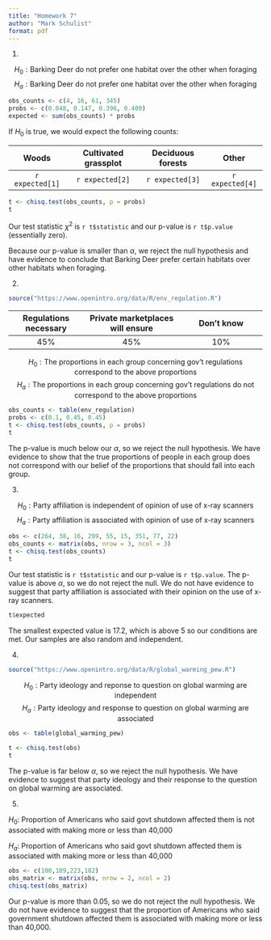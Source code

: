 ```yaml
---
title: "Homework 7"
author: "Mark Schulist"
format: pdf
---
```



1. 

$$
H_0: \text{Barking Deer do not prefer one habitat over the other when foraging}
$$ 
$$
H_a: \text{Barking Deer do not prefer one habitat over the other when foraging}
$$

```r
obs_counts <- c(4, 16, 61, 345)
probs <- c(0.048, 0.147, 0.396, 0.409)
expected <- sum(obs_counts) * probs
```

If $H_0$ is true, we would expect the following counts:

|      Woods      | Cultivated grassplot | Deciduous forests |      Other      |
|:---------------:|:--------------------:|:-----------------:|:---------------:|
| `r expected[1]` |   `r expected[2]`    |  `r expected[3]`  | `r expected[4]` |

```r
t <- chisq.test(obs_counts, p = probs)
t
```

Our test statistic $\chi^2$ is `r t$statistic` and our p-value is `r t$p.value` (essentially zero). 

Because our p-value is smaller than $\alpha$, we reject the null hypothesis and have evidence to conclude that Barking Deer prefer certain habitats over other habitats when foraging. 

2. 

```r
source("https://www.openintro.org/data/R/env_regulation.R")
```

|      Regulations necessary      | Private marketplaces will ensure | Don't know|
|:---------------:|:--------------------:|:-----------------:|
| 45\% |  45\%    |  10\%  | 

$$
H_0: \text{The proportions in each group concerning gov't regulations correspond to the above proportions}
$$
$$
H_a: \text{The proportions in each group concerning gov't regulations do not correspond to the above proportions}
$$

```r
obs_counts <- table(env_regulation)
probs <- c(0.1, 0.45, 0.45)
t <- chisq.test(obs_counts, p = probs)
t
```

The p-value is much below our $\alpha$, so we reject the null hypothesis. We have evidence to show that the true proportions of people in each group does not correspond with our belief of the proportions that should fall into each group. 

3. 

$$
H_0: \text{Party affiliation is independent of opinion of use of x-ray scanners}
$$
$$
H_a: \text{Party affiliation is associated with opinion of use of x-ray scanners}
$$

```r
obs <- c(264, 38, 16, 299, 55, 15, 351, 77, 22)
obs_counts <- matrix(obs, nrow = 3, ncol = 3)
t <- chisq.test(obs_counts)
t
```

Our test statistic is `r t$statistic` and our p-value is `r t$p.value`. The p-value is above $\alpha$, so we do not reject the null. We do not have evidence to suggest that party affiliation is associated with their opinion on the use of x-ray scanners. 

```r
t$expected
```

The smallest expected value is 17.2, which is above 5 so our conditions are met. Our samples are also random and independent. 

4. 

```r
source("https://www.openintro.org/data/R/global_warming_pew.R")
```

$$
H_0: \text{Party ideology and reponse to question on global warming are independent}
$$
$$
H_a: \text{Party ideology and response to question on global warming are associated}
$$

```r
obs <- table(global_warming_pew)
```

```r
t <- chisq.test(obs)
t
```

The p-value is far below $\alpha$, so we reject the null hypothesis. We have evidence to suggest that party ideology and their response to the question on global warming are associated. 

5. 

$H_0$: Proportion of Americans who said govt shutdown affected them is not associated with making more or less than 40,000

$H_a$: Proportion of Americans who said govt shutdown affected them is associated with making more or less than 40,000

```r
obs <- c(100,109,223,182)
obs_matrix <- matrix(obs, nrow = 2, ncol = 2)
chisq.test(obs_matrix)
```

Our p-value is more than 0.05, so we do not reject the null hypothesis. We do not have evidence to suggest that the
proportion of Americans who said government shutdown affected them is associated with making more or less than 40,000.
